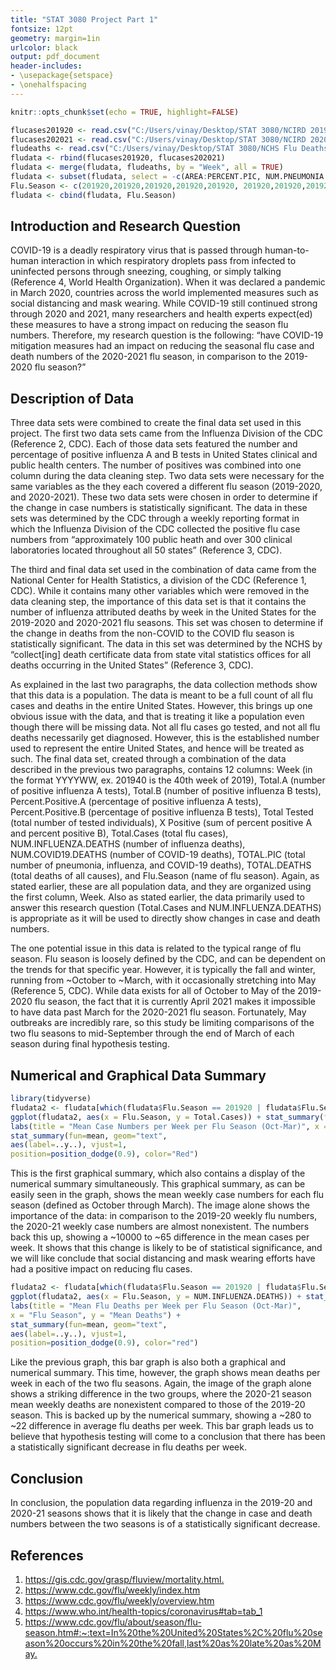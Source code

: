 ---
title: "STAT 3080 Project Part 1" 
fontsize: 12pt
geometry: margin=1in
urlcolor: black
output: pdf_document
header-includes:
- \usepackage{setspace}
- \onehalfspacing
---

```{r setup, include=FALSE}
knitr::opts_chunk$set(echo = TRUE, highlight=FALSE)
```

```{r, echo=FALSE, warning=FALSE}
flucases201920 <- read.csv("C:/Users/vinay/Desktop/STAT 3080/NCIRD 2019-2020 Flu Cases.csv", header = TRUE)
flucases202021 <- read.csv("C:/Users/vinay/Desktop/STAT 3080/NCIRD 2020-2021 Flu Cases.csv", header = TRUE)
fludeaths <- read.csv("C:/Users/vinay/Desktop/STAT 3080/NCHS Flu Deaths.csv", header = TRUE)
fludata <- rbind(flucases201920, flucases202021)
fludata <- merge(fludata, fludeaths, by = "Week", all = TRUE)
fludata <- subset(fludata, select = -c(AREA:PERCENT.PIC, NUM.PNEUMONIA.DEATHS, PERCENT.COMPLETE))
Flu.Season <- c(201920,201920,201920,201920,201920, 201920,201920,201920,201920,201920,201920,201920,201920,201920,201920,201920,201920,201920,201920,201920,201920,201920,201920,201920, "off","off","off","off","off","off","off","off","off","off","off","off","off","off","off","off","off","off","off","off","off","off","off","off","off","off","off","off", 202021,202021,202021,202021,202021,202021,202021,202021,202021,202021,202021,202021,202021,202021,202021,202021,202021,202021,202021,202021,202021,202021,202021,202021,202021)
fludata <- cbind(fludata, Flu.Season)
```

## Introduction and Research Question
  COVID-19 is a deadly respiratory virus that is passed through human-to-human interaction in which respiratory droplets pass from infected to uninfected persons through sneezing, coughing, or simply talking (Reference 4, World Health Organization). When it was declared a pandemic in March 2020, countries across the world implemented measures such as social distancing and mask wearing. While COVID-19 still continued strong through 2020 and 2021, many researchers and health experts expect(ed) these measures to have a strong impact on reducing the season flu numbers. Therefore, my research question is the following: "have COVID-19 mitigation measures had an impact on reducing the seasonal flu case and death numbers of the 2020-2021 flu season, in comparison to the 2019-2020 flu season?"
  
## Description of Data
  Three data sets were combined to create the final data set used in this project. The first two data sets came from the Influenza Division of the CDC (Reference 2, CDC). Each of those data sets featured the number and percentage of positive influenza A and B tests in United States clinical and public health centers. The number of positives was combined into one column during the data cleaning step. Two data sets were necessary for the same variables as the they each covered a different flu season (2019-2020, and 2020-2021). These two data sets were chosen in order to determine if the change in case numbers is statistically significant. The data in these sets was determined by the CDC through a weekly reporting format in which the Influenza Division of the CDC collected the positive flu case numbers from "approximately 100 public heath and over 300 clinical laboratories located throughout all 50 states" (Reference 3, CDC). 
  
  The third and final data set used in the combination of data came from the National Center for Health Statistics, a division of the CDC (Reference 1, CDC). While it contains many other variables which were removed in the data cleaning step, the importance of this data set is that it contains the number of influenza attributed deaths by week in the United States for the 2019-2020 and 2020-2021 flu seasons. This set was chosen to determine if the change in deaths from the non-COVID to the COVID flu season is statistically significant. The data in this set was determined by the NCHS by "collect[ing] death certificate data from state vital statistics offices for all deaths occurring in the United States" (Reference 3, CDC). 
  
  As explained in the last two paragraphs, the data collection methods show that this data is a population. The data is meant to be a full count of all flu cases and deaths in the entire United States. However, this brings up one obvious issue with the data, and that is treating it like a population even though there will be missing data. Not all flu cases go tested, and not all flu deaths necessarily get diagnosed. However, this is the established number used to represent the entire United States, and hence will be treated as such. The final data set, created through a combination of the data described in the previous two paragraphs, contains 12 columns: Week (in the format YYYYWW, ex. 201940 is the 40th week of 2019), Total.A (number of positive influenza A tests), Total.B (number of positive influenza B tests), Percent.Positive.A (percentage of positive influenza A tests), Percent.Positive.B (percentage of positive influenza B tests), Total Tested (total number of tested individuals), X Positive (sum of percent positive A and percent positive B), Total.Cases (total flu cases), NUM.INFLUENZA.DEATHS (number of influenza deaths), NUM.COVID19.DEATHS (number of COVID-19 deaths), TOTAL.PIC (total number of pneumonia, influenza, and COVID-19 deaths), TOTAL.DEATHS (total deaths of all causes), and Flu.Season (name of flu season). Again, as stated earlier, these are all population data, and they are organized using the first column, Week. Also as stated earlier, the data primarily used to answer this research question (Total.Cases and NUM.INFLUENZA.DEATHS) is appropriate as it will be used to directly show changes in case and death numbers.
  
  The one potential issue in this data is related to the typical range of flu season. Flu season is loosely defined by the CDC, and can be dependent on the trends for that specific year. However, it is typically the fall and winter, running from ~October to ~March, with it occasionally stretching into May (Reference 5, CDC). While data exists for all of October to May of the 2019-2020 flu season, the fact that it is currently April 2021 makes it impossible to have data past March for the 2020-2021 flu season. Fortunately, May outbreaks are incredibly rare, so this study be limiting comparisons of the two flu seasons to mid-September through the end of March of each season during final hypothesis testing.

## Numerical and Graphical Data Summary

```{r}
library(tidyverse)
fludata2 <- fludata[which(fludata$Flu.Season == 201920 | fludata$Flu.Season == 202021),]
ggplot(fludata2, aes(x = Flu.Season, y = Total.Cases)) + stat_summary(fun = mean, geom = "bar") + 
labs(title = "Mean Case Numbers per Week per Flu Season (Oct-Mar)", x = "Flu Season", y = "Case Numbers") + 
stat_summary(fun=mean, geom="text", 
aes(label=..y..), vjust=1, 
position=position_dodge(0.9), color="Red")
```
  This is the first graphical summary, which also contains a display of the numerical summary simultaneously. This graphical summary, as can be easily seen in the graph, shows the mean weekly case numbers for each flu season (defined as October through March). The image alone shows the importance of the data: in comparison to the 2019-20 weekly flu numbers, the 2020-21 weekly case numbers are almost nonexistent. The numbers back this up, showing a ~10000 to ~65 difference in the mean cases per week. It shows that this change is likely to be of statistical significance, and we will like conclude that social distancing and mask wearing efforts have had a positive impact on reducing flu cases.

```{r}
fludata2 <- fludata[which(fludata$Flu.Season == 201920 | fludata$Flu.Season == 202021),]
ggplot(fludata2, aes(x = Flu.Season, y = NUM.INFLUENZA.DEATHS)) + stat_summary(fun= mean, geom = "bar") + 
labs(title = "Mean Flu Deaths per Week per Flu Season (Oct-Mar)", 
x = "Flu Season", y = "Mean Deaths") + 
stat_summary(fun=mean, geom="text", 
aes(label=..y..), vjust=1, 
position=position_dodge(0.9), color="red")
```
  Like the previous graph, this bar graph is also both a graphical and numerical summary. This time, however, the graph shows mean deaths per week in each of the two flu seasons. Again, the image of the graph alone shows a striking difference in the two groups, where the 2020-21 season mean weekly deaths are nonexistent compared to those of the 2019-20 season. This is backed up by the numerical summary, showing a ~280 to ~22 difference in average flu deaths per week. This bar graph leads us to believe that hypothesis testing will come to a conclusion that there has been a statistically significant decrease in flu deaths per week. 
  
## Conclusion
  In conclusion, the population data regarding influenza in the 2019-20 and 2020-21 seasons shows that it is likely that the change in case and death numbers between the two seasons is of a statistically significant decrease. 

## References
1. <https://gis.cdc.gov/grasp/fluview/mortality.html.>
2. <https://www.cdc.gov/flu/weekly/index.htm>
3. <https://www.cdc.gov/flu/weekly/overview.htm>
4. <https://www.who.int/health-topics/coronavirus#tab=tab_1>
5. <https://www.cdc.gov/flu/about/season/flu-season.htm#:~:text=In%20the%20United%20States%2C%20flu%20season%20occurs%20in%20the%20fall,last%20as%20late%20as%20May.>
